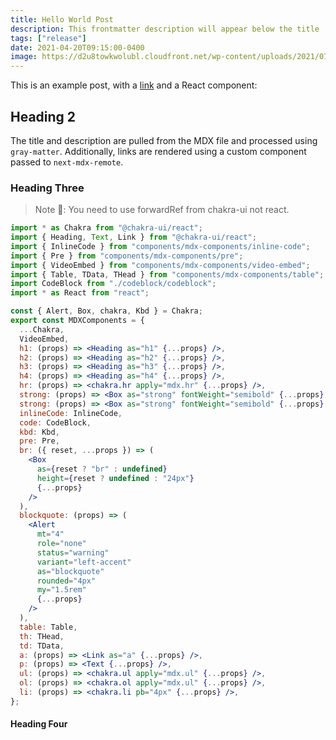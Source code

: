 ```yaml
---
title: Hello World Post
description: This frontmatter description will appear below the title
tags: ["release"]
date: 2021-04-20T09:15:00-0400
image: https://d2u8towkwolubl.cloudfront.net/wp-content/uploads/2021/07/DSC_5637-3-e1625587735718-1023x700.jpg
---
```


This is an example post, with a [link](https://nextjs.org) and a React component:

## Heading 2

The title and description are pulled from the MDX file and processed using `gray-matter`. Additionally, links are rendered using a custom component passed to `next-mdx-remote`.

### Heading Three

> Note 🚨: You need to use forwardRef from chakra-ui not react.

```jsx
import * as Chakra from "@chakra-ui/react";
import { Heading, Text, Link } from "@chakra-ui/react";
import { InlineCode } from "components/mdx-components/inline-code";
import { Pre } from "components/mdx-components/pre";
import { VideoEmbed } from "components/mdx-components/video-embed";
import { Table, TData, THead } from "components/mdx-components/table";
import CodeBlock from "./codeblock/codeblock";
import * as React from "react";

const { Alert, Box, chakra, Kbd } = Chakra;
export const MDXComponents = {
  ...Chakra,
  VideoEmbed,
  h1: (props) => <Heading as="h1" {...props} />,
  h2: (props) => <Heading as="h2" {...props} />,
  h3: (props) => <Heading as="h3" {...props} />,
  h4: (props) => <Heading as="h4" {...props} />,
  hr: (props) => <chakra.hr apply="mdx.hr" {...props} />,
  strong: (props) => <Box as="strong" fontWeight="semibold" {...props} />,
  strong: (props) => <Box as="strong" fontWeight="semibold" {...props} />,
  inlineCode: InlineCode,
  code: CodeBlock,
  kbd: Kbd,
  pre: Pre,
  br: ({ reset, ...props }) => (
    <Box
      as={reset ? "br" : undefined}
      height={reset ? undefined : "24px"}
      {...props}
    />
  ),
  blockquote: (props) => (
    <Alert
      mt="4"
      role="none"
      status="warning"
      variant="left-accent"
      as="blockquote"
      rounded="4px"
      my="1.5rem"
      {...props}
    />
  ),
  table: Table,
  th: THead,
  td: TData,
  a: (props) => <Link as="a" {...props} />,
  p: (props) => <Text {...props} />,
  ul: (props) => <chakra.ul apply="mdx.ul" {...props} />,
  ol: (props) => <chakra.ol apply="mdx.ul" {...props} />,
  li: (props) => <chakra.li pb="4px" {...props} />,
};
```

#### Heading Four
